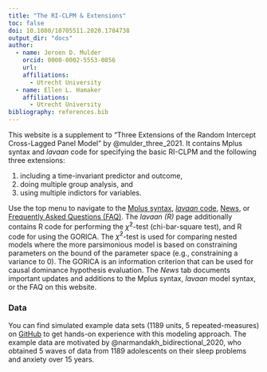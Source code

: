 ```yaml
---
title: "The RI-CLPM & Extensions"
toc: false
doi: 10.1080/10705511.2020.1784738
output_dir: "docs"
author:
  - name: Jeroen D. Mulder
    orcid: 0000-0002-5553-0856
    url: 
    affiliations:
      - Utrecht University
  - name: Ellen L. Hamaker
    affiliations:
      - Utrecht University
bibliography: references.bib
---
```


This website is a supplement to "Three Extensions of the Random Intercept Cross-Lagged Panel Model" by @mulder_three_2021. It contains Mplus syntax and *lavaan* code for specifying the basic RI-CLPM and the following three extensions:

1. including a time-invariant predictor and outcome,
2. doing multiple group analysis, and
3. using multiple indictors for variables. 

Use the top menu to navigate to the [Mplus syntax](https://jeroendmulder.github.io/RI-CLPM/mplus.html), [*lavaan* code](https://jeroendmulder.github.io/RI-CLPM/lavaan.html), [News](https://jeroendmulder.github.io/RI-CLPM/news.html), or [Frequently Asked Questions (FAQ)](https://jeroendmulder.github.io/RI-CLPM/faq.html). The *lavaan (R)* page additionally contains R code for performing the $\bar{\chi}^{2}$-test (chi-bar-square test), and R code for using the GORICA. The $\bar{\chi}^{2}$-test is used for comparing nested models where the more parsimonious model is based on constraining parameters on the bound of the parameter space (e.g., constraining a variance to 0). The GORICA is an information criterion that can be used for causal dominance hypothesis evaluation. The *News* tab documents important updates and additions to the Mplus syntax, *lavaan* model syntax, or the FAQ on this website.  

### Data
You can find simulated example data sets (1189 units, 5 repeated-measures) on [GitHub](https://github.com/jeroendmulder/RI-CLPM/tree/master/data) to get hands-on experience with this modeling approach. The example data are motivated by @narmandakh_bidirectional_2020, who obtained 5 waves of data from 1189 adolescents on their sleep problems and anxiety over 15 years.
